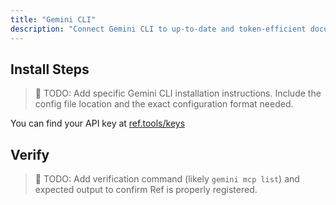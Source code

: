 ```yaml
---
title: "Gemini CLI"
description: "Connect Gemini CLI to up-to-date and token-efficient documentation."
---
```



## Install Steps

> 📝 TODO: Add specific Gemini CLI installation instructions. Include the config file location and the exact configuration format needed.

You can find your API key at [ref.tools/keys](https://ref.tools/keys)

## Verify

> 📝 TODO: Add verification command (likely `gemini mcp list`) and expected output to confirm Ref is properly registered.

<GetHelp/>

